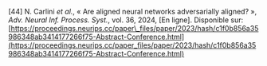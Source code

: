 \[44\]	N. Carlini *et al.*, « Are aligned neural networks adversarially aligned? », *Adv. Neural Inf. Process. Syst.*, vol. 36, 2024, \[En ligne\]. Disponible sur: [https://proceedings.neurips.cc/paper\_files/paper/2023/hash/c1f0b856a35986348ab3414177266f75-Abstract-Conference.html](https://proceedings.neurips.cc/paper_files/paper/2023/hash/c1f0b856a35986348ab3414177266f75-Abstract-Conference.html)